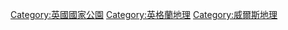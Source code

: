 {{commonscat|National parks of the England and Wales}}
[[Category:英國國家公園|Category:英國國家公園]]
[[Category:英格蘭地理|Category:英格蘭地理]]
[[Category:威爾斯地理|Category:威爾斯地理]]